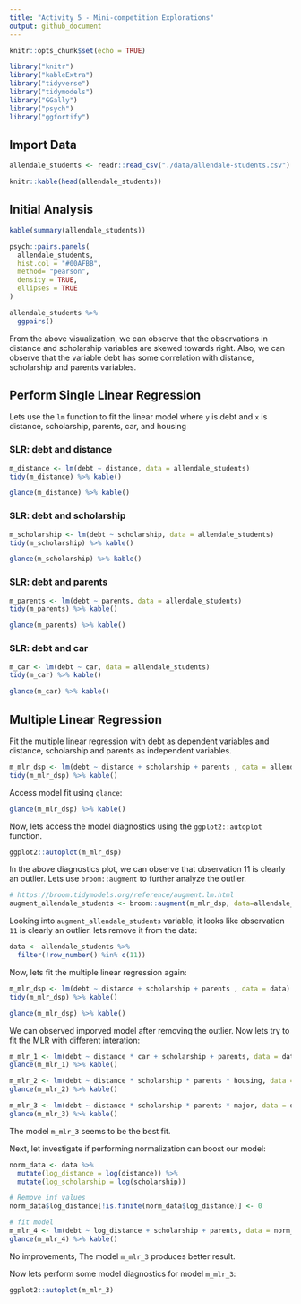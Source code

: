 ```yaml
---
title: "Activity 5 - Mini-competition Explorations"
output: github_document
---
```


```r
knitr::opts_chunk$set(echo = TRUE)
```

```r
library("knitr")
library("kableExtra")
library("tidyverse")
library("tidymodels")
library("GGally")
library("psych")
library("ggfortify")
```

## Import Data

```r
allendale_students <- readr::read_csv("./data/allendale-students.csv")

knitr::kable(head(allendale_students))
```

## Initial Analysis

```r

kable(summary(allendale_students))
```

```r
psych::pairs.panels(
  allendale_students,
  hist.col = "#00AFBB",
  method= "pearson",
  density = TRUE,
  ellipses = TRUE
)
```


```r
allendale_students %>%
  ggpairs()
```

From the above visualization, we can observe that the observations in distance and scholarship variables are skewed towards right. Also, we can observe that the variable debt has some correlation with distance, scholarship and parents variables.

## Perform Single Linear Regression

Lets use the `lm` function to fit the linear model where `y` is debt and `x` is distance, scholarship, parents, car, and housing

### SLR: debt and distance

```r
m_distance <- lm(debt ~ distance, data = allendale_students)
tidy(m_distance) %>% kable()
```

```r
glance(m_distance) %>% kable()
```

### SLR: debt and scholarship

```r
m_scholarship <- lm(debt ~ scholarship, data = allendale_students)
tidy(m_scholarship) %>% kable()
```

```r
glance(m_scholarship) %>% kable()
```

### SLR: debt and parents

```r
m_parents <- lm(debt ~ parents, data = allendale_students)
tidy(m_parents) %>% kable()
```

```r
glance(m_parents) %>% kable()
``` 

### SLR: debt and car

```r
m_car <- lm(debt ~ car, data = allendale_students)
tidy(m_car) %>% kable()
```

```r
glance(m_car) %>% kable()
```

## Multiple Linear Regression

Fit the multiple linear regression with debt as dependent variables and distance, scholarship and parents as independent variables.

```r
m_mlr_dsp <- lm(debt ~ distance + scholarship + parents , data = allendale_students)
tidy(m_mlr_dsp) %>% kable()
```

Access model fit using `glance`:

```r
glance(m_mlr_dsp) %>% kable()
```

Now, lets access the model diagnostics using the `ggplot2::autoplot` function.

```r
ggplot2::autoplot(m_mlr_dsp)
```

In the above diagnostics plot, we can observe that observation 11 is clearly an outlier. Lets use `broom::augment` to further analyze the outlier.

```r
# https://broom.tidymodels.org/reference/augment.lm.html
augment_allendale_students <- broom::augment(m_mlr_dsp, data=allendale_students)
```

Looking into `augment_allendale_students` variable, it looks like observation `11` is clearly an outlier. lets remove it from the data:

```r
data <- allendale_students %>%
  filter(!row_number() %in% c(11))
```

Now, lets fit the multiple linear regression again:

```r
m_mlr_dsp <- lm(debt ~ distance + scholarship + parents , data = data)
tidy(m_mlr_dsp) %>% kable()
```

```r
glance(m_mlr_dsp) %>% kable()
```

We can observed imporved model after removing the outlier. Now lets try to fit the MLR with different interation:

```r
m_mlr_1 <- lm(debt ~ distance * car + scholarship + parents, data = data)
glance(m_mlr_1) %>% kable()
```

```r
m_mlr_2 <- lm(debt ~ distance * scholarship * parents * housing, data = data)
glance(m_mlr_2) %>% kable()
```

```r
m_mlr_3 <- lm(debt ~ distance * scholarship * parents * major, data = data)
glance(m_mlr_3) %>% kable()
```
The model `m_mlr_3` seems to be the best fit. 

Next, let investigate if performing normalization can boost our model:

```r
norm_data <- data %>%
  mutate(log_distance = log(distance)) %>%
  mutate(log_scholarship = log(scholarship))

# Remove inf values
norm_data$log_distance[!is.finite(norm_data$log_distance)] <- 0

# fit model
m_mlr_4 <- lm(debt ~ log_distance + scholarship + parents, data = norm_data)
glance(m_mlr_4) %>% kable()
```

No improvements, The model `m_mlr_3` produces better result.

Now lets perform some model diagnostics for model `m_mlr_3`:

```r
ggplot2::autoplot(m_mlr_3)
```
